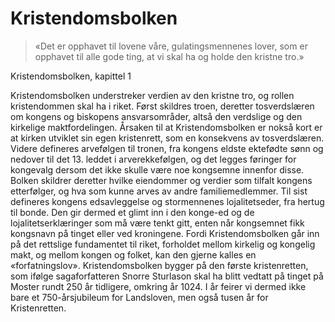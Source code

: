 

# Kristendomsbolken

> «Det er opphavet til lovene våre, gulatingsmennenes lover, 
> som er opphavet til alle gode ting, at vi skal ha og holde den kristne tro.»

Kristendomsbolken, kapittel 1

<SubMenuCards items={sections.items} />

Kristendomsbolken understreker verdien av den kristne tro, og rollen kristendommen skal ha i riket. Først skildres troen, deretter tosverdslæren om kongens og biskopens ansvarsområder, altså den verdslige og den kirkelige maktfordelingen. Årsaken til at Kristendomsbolken er nokså kort er at kirken utviklet sin egen kristenrett, som en konsekvens av tosverdslæren. Videre defineres arvefølgen til tronen, fra kongens eldste ektefødte sønn og nedover til det 13. leddet i arverekkefølgen, og det legges føringer for kongevalg dersom det ikke skulle være noe kongsemne innenfor disse. Bolken skildrer deretter hvilke eiendommer og verdier som tilfalt kongens etterfølger, og hva som kunne arves av andre familiemedlemmer. Til sist defineres kongens edsavleggelse og stormennenes lojalitetseder, fra hertug til bonde. Den gir dermed et glimt inn i den konge-ed og de lojalitetserklæringer som må være tenkt gitt, enten når kongsemnet fikk kongsnavn på tinget eller ved kroningene. Fordi Kristendomsbolken går inn på det rettslige fundamentet til riket, forholdet mellom kirkelig og kongelig makt, og mellom kongen og folket, kan den gjerne kalles en «forfatningslov». Kristendomsbolken bygger på den første kristenretten, som ifølge sagaforfatteren Snorre Sturlason skal ha blitt vedtatt på tinget på Moster rundt 250 år tidligere, omkring år 1024. I år feirer vi dermed ikke bare et 750-årsjubileum for Landsloven, men også tusen år for Kristenretten.